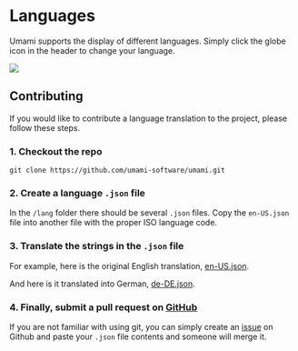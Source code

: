 # Languages

Umami supports the display of different languages. Simply click the globe icon in the header to change your language.

<img src="/images/v1/languages.png" />

## Contributing

If you would like to contribute a language translation to the project, please follow these steps.

### 1. Checkout the repo

```
git clone https://github.com/umami-software/umami.git
```

### 2. Create a language `.json` file

In the `/lang` folder there should be several `.json` files. Copy the `en-US.json` file into another file with the
proper ISO language code.

### 3. Translate the strings in the `.json` file

For example, here is the original English translation, [en-US.json](https://raw.githubusercontent.com/umami-software/umami/master/lang/en-US.json).

And here is it translated into German, [de-DE.json](https://raw.githubusercontent.com/umami-software/umami/master/lang/de-DE.json).

### 4. Finally, submit a pull request on [GitHub](https://github.com/umami-software/umami)

If you are not familiar with using git, you can simply create an [issue](https://github.com/umami-software/umami/issues) on Github
and paste your `.json` file contents and someone will merge it.
